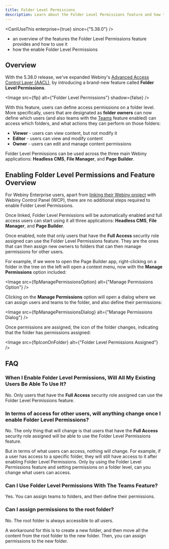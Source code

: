 ```yaml
---
title: Folder Level Permissions
description: Learn about the Folder Level Permissions feature and how to use it.
---
```



<CanIUseThis enterprise={true} since={"5.38.0"} />

<WhatYouWillLearn>

- an overview of the features the Folder Level Permissions feature provides and how to use it
- how the enable Folder Level Permissions

</WhatYouWillLearn>

## Overview

With the 5.38.0 release, we've expanded Webiny's [Advanced Access Control Layer (AACL)](/docs/release-notes/5.37.0/changelog#introducing-advanced-access-control-layer-aacl-2576), by introducing a brand-new feature called **Folder Level Permissions**.

<Image src={flp} alt={"Folder Level Permissions"} shadow={false} />

With this feature, users can define access permissions on a folder level. More specifically, users that are designated as **folder owners** can now define which users (and also teams with the [Teams](/docs/enterprise/teams) feature enabled) can access which folders, and what actions they can perform on those folders:

- **Viewer** - users can view content, but not modify it
- **Editor** - users can view and modify content
- **Owner** - users can edit and manage content permissions

Folder Level Permissions can be used across the three main Webiny applications: **Headless CMS**, **File Manager**, and **Page Builder**.

## Enabling Folder Level Permissions and Feature Overview

For Webiny Enterprise users, apart from [linking their Webiny project](/docs/wcp/link-a-project) with Webiny Control Panel (WCP), there are no additional steps required to enable Folder Level Permissions.

Once linked, Folder Level Permissions will be automatically enabled and full access users can start using it all three applications: **Headless CMS**, **File Manager**, and **Page Builder**.

<Alert type="info">

  Once enabled, note that only users that have the **Full Access** security role assigned can use the Folder Level Permissions feature. They are the ones that can then assign new owners to folders that can then manage permissions for other users.

</Alert>

For example, if we were to open the Page Builder app, right-clicking on a folder in the tree on the left will open a context menu, now with the **Manage Permissions** option included:

<Image src={flpManagePermissionsOption} alt={"Manage Permissions Option"}  />

Clicking on the **Manage Permissions** option will open a dialog where we can assign users and teams to the folder, and also define their permissions:

<Image src={flpManagePermissionsDialog} alt={"Manage Permissions Dialog"}  />

Once permissions are assigned, the icon of the folder changes, indicating that the folder has permissions assigned:

<Image src={flpIconOnFolder} alt={"Folder Level Permissions Assigned"}  />

## FAQ

### When I Enable Folder Level Permissions, Will All My Existing Users Be Able To Use It?

No. Only users that have the **Full Access** security role assigned can use the Folder Level Permissions feature.

### In terms of access for other users, will anything change once I enable Folder Level Permissions?

No. The only thing that will change is that users that have the **Full Access** security role assigned will be able to use the Folder Level Permissions feature.

But in terms of what users can access, nothing will change. For example, if a user has access to a specific folder, they will still have access to it after enabling Folder Level Permissions. Only by using the Folder Level Permissions feature and setting permissions on a folder level, can you change what users can access.

### Can I Use Folder Level Permissions With The Teams Feature?

Yes. You can assign teams to folders, and then define their permissions.

### Can I assign permissions to the root folder?

No. The root folder is always accessible to all users. 

A workaround for this is to create a new folder, and then move all the content from the root folder to the new folder. Then, you can assign permissions to the new folder.


